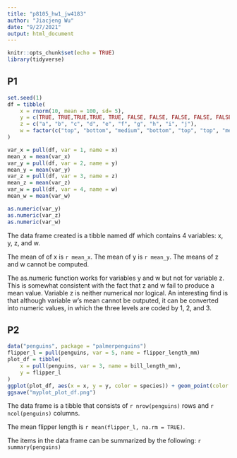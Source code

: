 ```yaml
---
title: "p8105_hw1_jw4183"
author: "Jiacjeng Wu"
date: "9/27/2021"
output: html_document
---
```


```r
knitr::opts_chunk$set(echo = TRUE)
library(tidyverse)
```

## P1

```r
set.seed(1)
df = tibble(
    x = rnorm(10, mean = 100, sd= 5),
    y = c(TRUE, TRUE,TRUE,TRUE, TRUE, FALSE, FALSE, FALSE, FALSE, FALSE),
    z = c("a", "b", "c", "d", "e", "f", "g", "h", "i", "j"),
    w = factor(c("top", "bottom", "medium", "bottom", "top", "top", "medium", "bottom", "top", "top"))
)

var_x = pull(df, var = 1, name = x)
mean_x = mean(var_x)
var_y = pull(df, var = 2, name = y)
mean_y = mean(var_y)
var_z = pull(df, var = 3, name = z)
mean_z = mean(var_z)
var_w = pull(df, var = 4, name = w)
mean_w = mean(var_w)

as.numeric(var_y)
as.numeric(var_z)
as.numeric(var_w)
```

The data frame created is a tibble named df which contains 4 variables: x, y, z, and w. 

The mean of of x is `r mean_x`. The mean of y is `r mean_y`. The means of z and w cannot be computed. 

The as.numeric function works for variables y and w but not for variable z. This is somewhat consistent with the fact that z and w fail to produce a mean value. Variable z is neither numerical nor logical. An interesting find is that although variable w's mean cannot be outputed, it can be converted into numeric values, in which the three levels are coded by 1, 2, and 3.


## P2 
```r
data("penguins", package = "palmerpenguins")
flipper_l = pull(penguins, var = 5, name = flipper_length_mm)
plot_df = tibble(
    x = pull(penguins, var = 3, name = bill_length_mm),
    y = flipper_l 
)
ggplot(plot_df, aes(x = x, y = y, color = species)) + geom_point(color = "blue")
ggsave("myplot_plot_df.png")
```

The data frame is a tibble that consists of `r nrow(penguins)` rows and `r ncol(penguins)` columns. 

The mean flipper length is `r mean(flipper_l, na.rm = TRUE)`.

The items in the data frame can be summarized by the following: `r summary(penguins)`
